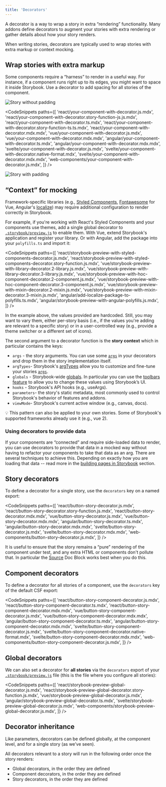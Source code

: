 ```yaml
---
title: 'Decorators'
---
```


A decorator is a way to wrap a story in extra “rendering” functionality. Many addons define decorators to augment your stories with extra rendering or gather details about how your story renders.

When writing stories, decorators are typically used to wrap stories with extra markup or context mocking.

## Wrap stories with extra markup

Some components require a “harness” to render in a useful way. For instance, if a component runs right up to its edges, you might want to space it inside Storybook. Use a decorator to add spacing for all stories of the component.

![Story without padding](./decorators-no-padding.png)

<!-- prettier-ignore-start -->

<CodeSnippets
  paths={[
    'react/your-component-with-decorator.js.mdx',
    'react/your-component-with-decorator.story-function-js.js.mdx',
    'react/your-component-with-decorator.ts.mdx',
    'react/your-component-with-decorator.story-function-ts.ts.mdx',
    'react/your-component-with-decorator.mdx.mdx',
    'vue/your-component-with-decorator.js.mdx',
    'vue/your-component-with-decorator.mdx.mdx',
    'angular/your-component-with-decorator.ts.mdx',
    'angular/your-component-with-decorator.mdx.mdx',
    'svelte/your-component-with-decorator.js.mdx',
    'svelte/your-component-with-decorator.native-format.mdx',
    'svelte/your-component-with-decorator.mdx.mdx',
    'web-components/your-component-with-decorator.js.mdx',
  ]}
/>

<!-- prettier-ignore-end -->

![Story with padding](./decorators-padding.png)

## “Context” for mocking

Framework-specific libraries (e.g., [Styled Components](https://styled-components.com/), [Fontawesome](https://github.com/FortAwesome/vue-fontawesome) for Vue, Angular's [localize](https://angular.io/api/localize)) may require additional configuration to render correctly in Storybook.

For example, if you're working with React's Styled Components and your components use themes, add a single global decorator to [`.storybook/preview.js`](../configure/overview.md#configure-story-rendering) to enable them. With Vue, extend Storybook's application and register your library. Or with Angular, add the package into your `polyfills.ts` and import it:

<!-- prettier-ignore-start -->

<CodeSnippets
  paths={[
    'react/storybook-preview-with-styled-components-decorator.js.mdx',
    'react/storybook-preview-with-styled-components-decorator.story-function.js.mdx',
    'vue/storybook-preview-with-library-decorator.2-library.js.mdx',
    'vue/storybook-preview-with-library-decorator.3-library.js.mdx',
    'vue/storybook-preview-with-hoc-component-decorator.2-component.js.mdx',
    'vue/storybook-preview-with-hoc-component-decorator.3-component.js.mdx',
    'vue/storybook-preview-with-mixin-decorator.2-mixin.js.mdx',
    'vue/storybook-preview-with-mixin-decorator.3-mixin.js.mdx',
    'angular/add-localize-package-to-polyfills.ts.mdx',
    'angular/storybook-preview-with-angular-polyfills.js.mdx',
  ]}
/>

<!-- prettier-ignore-end -->

In the example above, the values provided are hardcoded. Still, you may want to vary them, either per-story basis (i.e., if the values you're adding are relevant to a specific story) or in a user-controlled way (e.g., provide a theme switcher or a different set of icons).

The second argument to a decorator function is the **story context** which in particular contains the keys:

- `args` - the story arguments. You can use some [`args`](./args.md) in your decorators and drop them in the story implementation itself.
- `argTypes`- Storybook's [argTypes](../api/argtypes.md) allow you to customize and fine-tune your stories [`args`](./args.md).
- `globals` - Storybook-wide [globals](../essentials/toolbars-and-globals.md#globals). In particular you can use the [toolbars feature](../essentials/toolbars-and-globals.md#global-types-toolbar-annotations) to allow you to change these values using Storybook’s UI.
- `hooks` - Storybook's API hooks (e.g., useArgs).
- `parameters`- the story's static metadata, most commonly used to control Storybook's behavior of features and addons.
- `viewMode`- Storybook's current active window (e.g., canvas, docs).

<div class="aside">
💡 This pattern can also be applied to your own stories. Some of Storybook's supported frameworks already use it (e.g., vue 2).
</div>

### Using decorators to provide data

If your components are “connected” and require side-loaded data to render, you can use decorators to provide that data in a mocked way without having to refactor your components to take that data as an arg. There are several techniques to achieve this. Depending on exactly how you are loading that data -- read more in the [building pages in Storybook](./build-pages-with-storybook.md) section.

## Story decorators

To define a decorator for a single story, use the `decorators` key on a named export:

<!-- prettier-ignore-start -->

<CodeSnippets
  paths={[
    'react/button-story-decorator.js.mdx',
    'react/button-story-decorator.story-function.js.mdx',
    'react/button-story-decorator.mdx.mdx',
    'vue/button-story-decorator.js.mdx',
    'vue/button-story-decorator.mdx.mdx',
    'angular/button-story-decorator.ts.mdx',
    'angular/button-story-decorator.mdx.mdx',
    'svelte/button-story-decorator.js.mdx',
    'svelte/button-story-decorator.mdx.mdx',
    'web-components/button-story-decorator.js.mdx',
  ]}
/>

<!-- prettier-ignore-end -->

It is useful to ensure that the story remains a “pure” rendering of the component under test, and any extra HTML or components don't pollute that. In particular the [Source](../writing-docs/doc-block-source.md) Doc Block works best when you do this.

## Component decorators

To define a decorator for all stories of a component, use the `decorators` key of the default CSF export:

<!-- prettier-ignore-start -->

<CodeSnippets
  paths={[
    'react/button-story-component-decorator.js.mdx',
    'react/button-story-component-decorator.ts.mdx',
    'react/button-story-component-decorator.mdx.mdx',
    'vue/button-story-component-decorator.js.mdx',
    'vue/button-story-component-decorator.mdx.mdx',
    'angular/button-story-component-decorator.ts.mdx',
    'angular/button-story-component-decorator.mdx.mdx',
    'svelte/button-story-component-decorator.js.mdx',
    'svelte/button-story-component-decorator.native-format.mdx',
    'svelte/button-story-component-decorator.mdx.mdx',
    'web-components/button-story-component-decorator.js.mdx',
  ]}
/>

<!-- prettier-ignore-end -->

## Global decorators

We can also set a decorator for **all stories** via the `decorators` export of your [`.storybook/preview.js`](../configure/overview.md#configure-story-rendering) file (this is the file where you configure all stories):

<!-- prettier-ignore-start -->

<CodeSnippets
  paths={[
    'react/storybook-preview-global-decorator.js.mdx',
    'react/storybook-preview-global-decorator.story-function.js.mdx',
    'vue/storybook-preview-global-decorator.js.mdx',
    'angular/storybook-preview-global-decorator.ts.mdx',
    'svelte/storybook-preview-global-decorator.js.mdx',
    'web-components/storybook-preview-global-decorator.js.mdx',
  ]}
/>

<!-- prettier-ignore-end -->

## Decorator inheritance

Like parameters, decorators can be defined globally, at the component level, and for a single story (as we’ve seen).

All decorators relevant to a story will run in the following order once the story renders:

- Global decorators, in the order they are defined
- Component decorators, in the order they are defined
- Story decorators, in the order they are defined